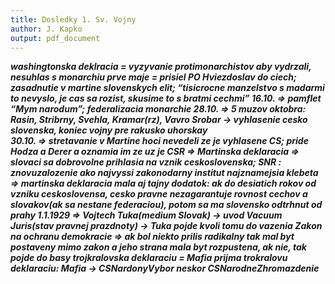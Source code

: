 ```yaml
---
title: Dosledky 1. Sv. Vojny
author: J. Kapko
output: pdf_document
---
```


***washingtonska deklracia = vyzyvanie protimonarchistov aby vydrzali, nesuhlas s monarchiu
prve maje = prisiel PO Hviezdoslav do ciech; zasadnutie v martine slovenskych elit; "tisicrocne manzelstvo s madarmi to nevyslo, je cas sa rozist, skusime to s bratmi cechmi"
16.10. => pamflet "Mym narodum"; federalizacia monarchie
28.10. => 5 muzov oktobra: Rasin, Stribrny, Svehla, Kramar(rz), Vavro Srobar -> vyhlasenie cesko slovenska, koniec vojny pre rakusko uhorskay   
30.10. => stretavanie v Martine hoci nevedeli ze je vyhlasene CS; pride Hodza a Derer a oznamia im ze uz je CSR => Martinska deklaracia => slovaci sa dobrovolne prihlasia na vznik ceskoslovenska; SNR : znovuzalozenie ako najvyssi zakonodarny institut
najznamejsia klebeta => martinska deklaracia mala aj tajny dodatok: ak do desiatich rokov od vzniku ceskoslovensa, cesko pravne nezagarantuje rovnost cechov a slovakov(ak sa nestane federaciou), potom sa ma slovensko odtrhnut od prahy 
1.1.1929 => Vojtech Tuka(medium Slovak) -> uvod Vacuum Juris(stav pravnej prazdnoty) -> Tuka pojde kvoli tomu do vazenia
Zakon na ochranu demokracie => ak bol niekto prilis radikalny tak mal byt postaveny mimo zakon a jeho strana mala byt rozpustena, ak nie, tak pojde do basy
trojkralovska deklaraciu = Mafia prijma trokralovu deklaraciu: Mafia -> CSNardonyVybor neskor CSNarodneZhromazdenie***
